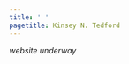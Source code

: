 ```yaml
---
title: ' '
pagetitle: Kinsey N. Tedford
---
```


<link rel="stylesheet" href="styles.css" type="text/css">

*website underway*

